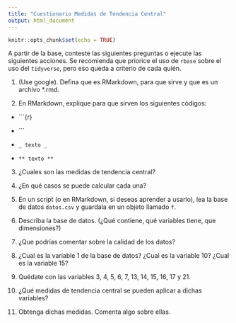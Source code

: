 ```yaml
---
title: "Cuestionario Medidas de Tendencia Central"
output: html_document
---
```


```r
knitr::opts_chunk$set(echo = TRUE)
```

A partir de la base, conteste las siguientes preguntas o ejecute las siguientes acciones. Se recomienda que priorice el uso de `rbase` sobre el uso del `tidyverse`, pero eso queda a criterio de cada quién.

1. (Use google). Defina que es RMarkdown, para que sirve y que es un archivo *.rmd. 

2. En RMarkdown, explique para que sirven los siguientes códigos: 

* ```{r}

* ```

* `_ texto _`

* `** texto **`

3. ¿Cuales son las medidas de tendencia central? 

4. ¿En qué casos se puede calcular cada una? 

5. En un script (o en RMarkdown, si deseas aprender a usarlo), lea la base de datos `datos.csv` y guardala en un objeto llamado `f`.

6. Describa la base de datos. (¿Qué contiene, qué variables tiene, que dimensiones?)

7. ¿Que podrías comentar sobre la calidad de los datos?

8. ¿Cual es la variable 1 de la base de datos? ¿Cual es la variable 10? ¿Cual es la variable 15? 

9. Quédate con las variables 3, 4, 5, 6, 7, 13, 14, 15, 16, 17 y 21. 

10. ¿Qué medidas de tendencia central se pueden aplicar a dichas variables? 

11. Obtenga dichas medidas. Comenta algo sobre ellas. 
